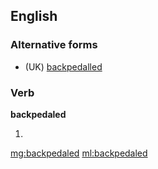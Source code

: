 ==English==

===Alternative forms===
* (UK) [[backpedalled]]

===Verb===
'''backpedaled'''

# {{US}} {{past of|[[backpedal]]}}

[[mg:backpedaled]]
[[ml:backpedaled]]